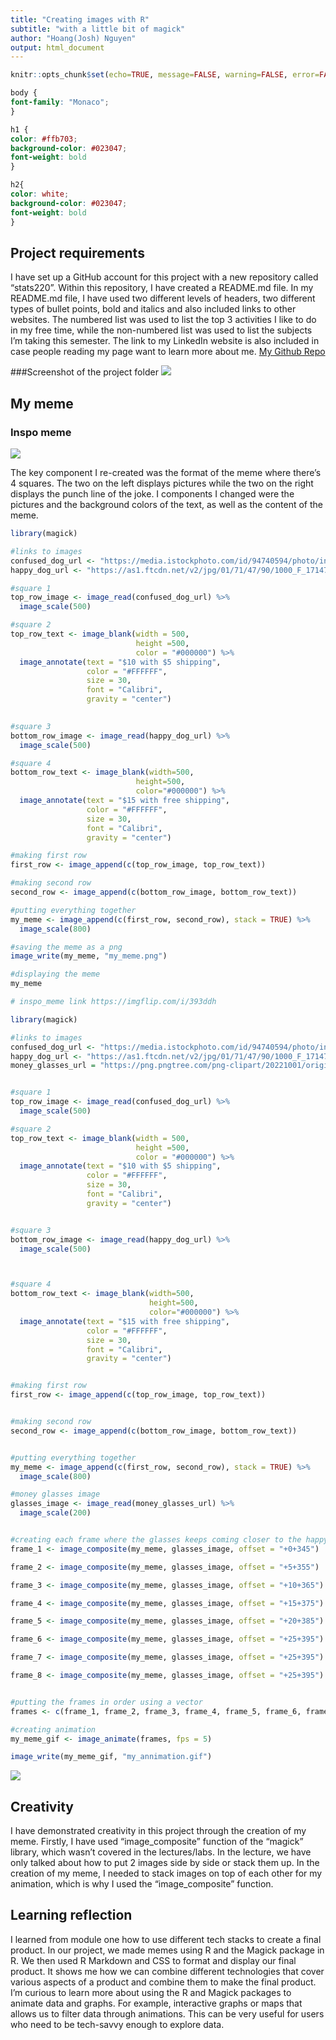 ```yaml
---
title: "Creating images with R"
subtitle: "with a little bit of magick"
author: "Hoang(Josh) Nguyen"
output: html_document
---
```


```r
knitr::opts_chunk$set(echo=TRUE, message=FALSE, warning=FALSE, error=FALSE)
```



```css
body {
font-family: "Monaco";
}

h1 {
color: #ffb703;
background-color: #023047;
font-weight: bold
}

h2{
color: white;
background-color: #023047;
font-weight: bold
}
```


## Project requirements

I have set up a GitHub account for this project with a new repository called "stats220". Within this repository, I have created a README.md file. In my README.md file, I have used two different levels of headers, two different types of bullet points, bold and italics and also included links to other websites. The numbered list was used to list the top 3 activities I like to do in my free time, while the non-numbered list was used to list the subjects I'm taking this semester. The link to my LinkedIn website is also included in case people reading my page want to learn more about me.
[My Github Repo](https://github.com/joshnguyencodes/stats220)

###Screenshot of the project folder
![](project_files.png)


## My meme

### Inspo meme
![](meme_inspo.jpeg)

The key component I re-created was the format of the meme where there's 4 squares. The two on the left displays pictures while the two on the right displays the punch line of the joke. I components I changed were the pictures and the background colors of the text, as well as the content of the meme.

```r
library(magick)

#links to images
confused_dog_url <- "https://media.istockphoto.com/id/94740594/photo/intrigued.jpg?s=612x612&w=0&k=20&c=mn8cFeCJkdFFzyPtHgTjdM1EM8waO5-FB1IJO_Mz6gU="
happy_dog_url <- "https://as1.ftcdn.net/v2/jpg/01/71/47/90/1000_F_171479019_6UvsiH5Erd8m3GCcCC5AdhVwpiqkfvJb.jpg"

#square 1
top_row_image <- image_read(confused_dog_url) %>%
  image_scale(500)

#square 2
top_row_text <- image_blank(width = 500,
                            height =500,
                            color = "#000000") %>%
  image_annotate(text = "$10 with $5 shipping",
                 color = "#FFFFFF",
                 size = 30,
                 font = "Calibri",
                 gravity = "center")
  

#square 3
bottom_row_image <- image_read(happy_dog_url) %>%
  image_scale(500)

#square 4
bottom_row_text <- image_blank(width=500,
                            height=500,
                            color="#000000") %>%
  image_annotate(text = "$15 with free shipping",
                 color = "#FFFFFF",
                 size = 30,
                 font = "Calibri",
                 gravity = "center")

#making first row
first_row <- image_append(c(top_row_image, top_row_text))

#making second row
second_row <- image_append(c(bottom_row_image, bottom_row_text))

#putting everything together
my_meme <- image_append(c(first_row, second_row), stack = TRUE) %>%
  image_scale(800)

#saving the meme as a png
image_write(my_meme, "my_meme.png")

#displaying the meme
my_meme

```

```r
# inspo_meme link https://imgflip.com/i/393ddh

library(magick)

#links to images
confused_dog_url <- "https://media.istockphoto.com/id/94740594/photo/intrigued.jpg?s=612x612&w=0&k=20&c=mn8cFeCJkdFFzyPtHgTjdM1EM8waO5-FB1IJO_Mz6gU="
happy_dog_url <- "https://as1.ftcdn.net/v2/jpg/01/71/47/90/1000_F_171479019_6UvsiH5Erd8m3GCcCC5AdhVwpiqkfvJb.jpg"
money_glasses_url = "https://png.pngtree.com/png-clipart/20221001/original/pngtree-modern-shades-sunglasses-money-vector-png-image_8647116.png" 


#square 1
top_row_image <- image_read(confused_dog_url) %>%
  image_scale(500)

#square 2
top_row_text <- image_blank(width = 500,
                            height =500,
                            color = "#000000") %>%
  image_annotate(text = "$10 with $5 shipping",
                 color = "#FFFFFF",
                 size = 30,
                 font = "Calibri",
                 gravity = "center")


#square 3
bottom_row_image <- image_read(happy_dog_url) %>%
  image_scale(500)



#square 4
bottom_row_text <- image_blank(width=500,
                               height=500,
                               color="#000000") %>%
  image_annotate(text = "$15 with free shipping",
                 color = "#FFFFFF",
                 size = 30,
                 font = "Calibri",
                 gravity = "center")


#making first row
first_row <- image_append(c(top_row_image, top_row_text))


#making second row
second_row <- image_append(c(bottom_row_image, bottom_row_text))


#putting everything together
my_meme <- image_append(c(first_row, second_row), stack = TRUE) %>%
  image_scale(800)

#money glasses image
glasses_image <- image_read(money_glasses_url) %>%
  image_scale(200) 


#creating each frame where the glasses keeps coming closer to the happy dog
frame_1 <- image_composite(my_meme, glasses_image, offset = "+0+345")

frame_2 <- image_composite(my_meme, glasses_image, offset = "+5+355")

frame_3 <- image_composite(my_meme, glasses_image, offset = "+10+365")

frame_4 <- image_composite(my_meme, glasses_image, offset = "+15+375")

frame_5 <- image_composite(my_meme, glasses_image, offset = "+20+385")

frame_6 <- image_composite(my_meme, glasses_image, offset = "+25+395")

frame_7 <- image_composite(my_meme, glasses_image, offset = "+25+395")

frame_8 <- image_composite(my_meme, glasses_image, offset = "+25+395")


#putting the frames in order using a vector
frames <- c(frame_1, frame_2, frame_3, frame_4, frame_5, frame_6, frame_7, frame_8)

#creating animation
my_meme_gif <- image_animate(frames, fps = 5)

image_write(my_meme_gif, "my_annimation.gif")

```

![](my_animation.gif)

## Creativity

I have demonstrated creativity in this project through the creation of my meme. Firstly, I have used "image_composite" function of the "magick" library, which wasn't covered in the lectures/labs. In the lecture, we have only talked about how to put 2 images side by side or stack them up. In the creation of my meme, I needed to stack images on top of each other for my animation, which is why I used the "image_composite" function. 

## Learning reflection

I learned from module one how to use different tech stacks to create a final product. In our project, we made memes using R and the Magick package in R. We then used R Markdown and CSS to format and display our final product. It shows me how we can combine different technologies that cover various aspects of a product and combine them to make the final product. I'm curious to learn more about using the R and Magick packages to animate data and graphs. For example, interactive graphs or maps that allows us to filter data through animations. This can be very useful for users who need to be tech-savvy enough to explore data.




